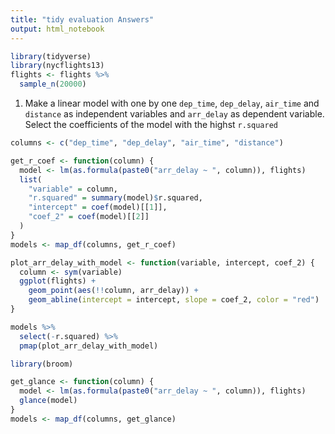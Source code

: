 ```yaml
---
title: "tidy evaluation Answers"
output: html_notebook
---
```


```r
library(tidyverse)
library(nycflights13)
flights <- flights %>%
  sample_n(20000)
```

1. Make a linear model with one by one `dep_time`, `dep_delay`, `air_time` and `distance` as independent variables and `arr_delay` as dependent variable. Select the coefficients of the model with the highst `r.squared`

```r
columns <- c("dep_time", "dep_delay", "air_time", "distance")

get_r_coef <- function(column) {
  model <- lm(as.formula(paste0("arr_delay ~ ", column)), flights)
  list(
    "variable" = column,
    "r.squared" = summary(model)$r.squared,
    "intercept" = coef(model)[[1]],
    "coef_2" = coef(model)[[2]]
  )
}
models <- map_df(columns, get_r_coef)

plot_arr_delay_with_model <- function(variable, intercept, coef_2) {
  column <- sym(variable)
  ggplot(flights) +
    geom_point(aes(!!column, arr_delay)) +
    geom_abline(intercept = intercept, slope = coef_2, color = "red")
}

models %>%
  select(-r.squared) %>%
  pmap(plot_arr_delay_with_model)

library(broom)

get_glance <- function(column) {
  model <- lm(as.formula(paste0("arr_delay ~ ", column)), flights)
  glance(model)
}
models <- map_df(columns, get_glance)
```
